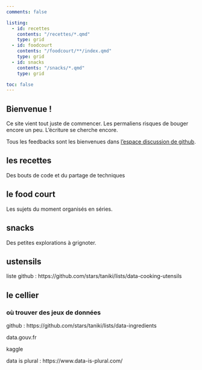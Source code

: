 ```yaml
---
comments: false

listing:
  - id: recettes
    contents: "/recettes/*.qmd"
    type: grid
  - id: foodcourt
    contents: "/foodcourt/**/index.qmd"
    type: grid
  - id: snacks
    contents: "/snacks/*.qmd"
    type: grid

toc: false
---
```


:::{.callout-important appearance="simple"}

## Bienvenue !

Ce site vient tout juste de commencer. Les permaliens risques de bouger encore un peu. L'écriture se cherche encore.

Tous les feedbacks sont les bienvenues dans [l'espace discussion de github](https://github.com/taniki/data/discussions). 

:::

## les recettes

Des bouts de code et du partage de techniques

:::{#recettes}
:::


## le food court

Les sujets du moment organisés en séries.

:::{#foodcourt}
:::


## snacks

Des petites explorations à grignoter. 

:::{#snacks}
:::

<!--
## til


## chartbook

-->

## ustensils

liste github : https://github.com/stars/taniki/lists/data-cooking-utensils


## le cellier

### où trouver des jeux de données

github : https://github.com/stars/taniki/lists/data-ingredients

data.gouv.fr

kaggle

data is plural : https://www.data-is-plural.com/
